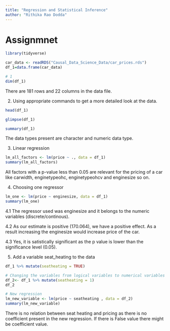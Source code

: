 ```yaml
---
title: "Regression and Statistical Inference"
author: "Rithika Rao Dodda"
---
```


# Assignmnet

```r
library(tidyverse)
```
```r
car_data <- readRDS("Causal_Data_Science_Data/car_prices.rds")
df_1=data.frame(car_data)
```
```r
# 1
dim(df_1)
```
There are 181 rows and 22 columns in the data file.

2. Using appropriate commands to get a more detailed look at the data.

```r
head(df_1)
```
```r
glimpse(df_1)
```
```r
summary(df_1)
```
The data types present are character and numeric data type.

3. Linear regression
```r
lm_all_factors <- lm(price ~ ., data = df_1)
summary(lm_all_factors)
```
All factors with a p-value less than 0.05 are relevant for the pricing of a car like carwidth, enginetypeohc, enginetypeohcv and enginesize  so on.

4. Choosing one regressor
```r
lm_one <- lm(price ~ enginesize, data = df_1)
summary(lm_one)
```

4.1 The regressor used was enginesize and it belongs to the numeric variables (discrete/continous).

4.2 As our estimate is positive (170.064), we have a positive effect. As a result increasing the enginesize would increase price of the car.

4.3 Yes, it  is satistically significant as the p value is lower than the significance level (0.05).

5. Add a variable seat_heating to the data
```r
df_1 %>% mutate(seatheating = TRUE)
```
```r
# Changing the variables from logical variables to numerical variables
df_2<- df_1 %>% mutate(seatheating = 1)
df_2
```
```r
# New regression
lm_new_variable <- lm(price ~ seatheating , data = df_2)
summary(lm_new_variable)
```
There is no relation between seat heating and pricing as there is no coefficient present in the new regression. If there is False value there might be coefficient value.


